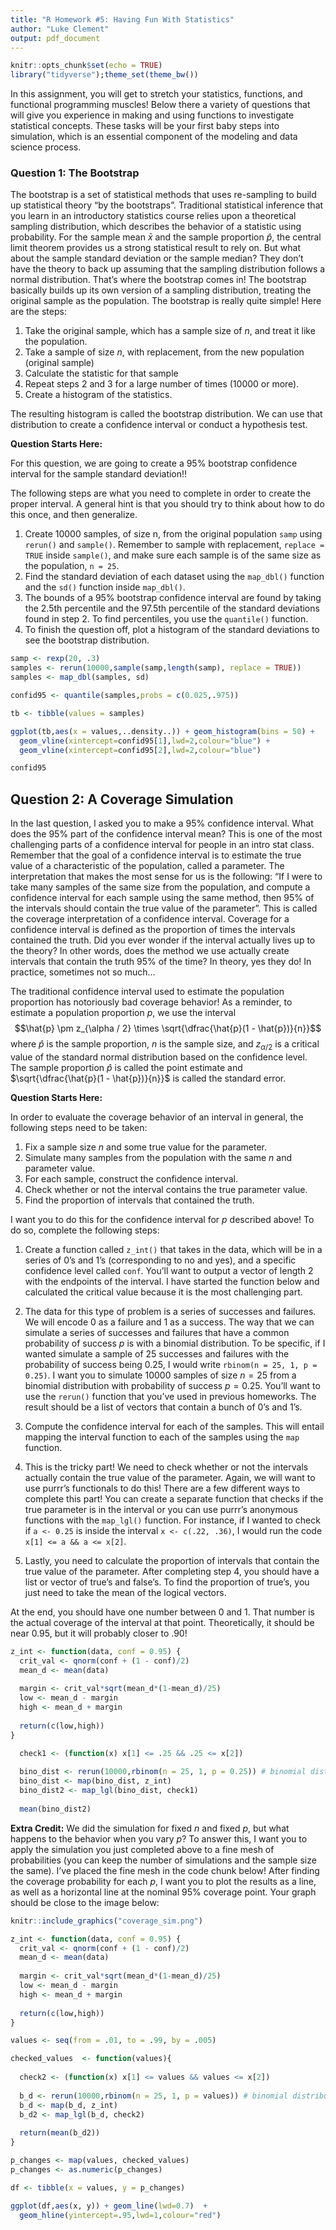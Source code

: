 ```yaml
---
title: "R Homework #5: Having Fun With Statistics"
author: "Luke Clement"
output: pdf_document
---
```


```r
knitr::opts_chunk$set(echo = TRUE)
library("tidyverse");theme_set(theme_bw())
```

In this assignment, you will get to stretch your statistics, functions, and functional programming muscles! Below there a variety of questions that will give you experience in making and using functions to investigate statistical concepts. These tasks will be your first baby steps into simulation, which is an essential component of the modeling and data science process. 


### Question 1: The Bootstrap

The bootstrap is a set of statistical methods that uses re-sampling to build up statistical theory "by the bootstraps". Traditional statistical inference that you learn in an introductory statistics course relies upon a theoretical sampling distribution, which describes the behavior of a statistic using probability. For the sample mean $\bar{x}$ and the sample proportion $\hat{p}$, the central limit theorem provides us a strong statistical result to rely on. But what about the sample standard deviation or the sample median? They don't have the theory to back up assuming that the sampling distribution follows a normal distribution. That's where the bootstrap comes in! The bootstrap basically builds up its own version of a sampling distribution, treating the original sample as the population. The bootstrap is really quite simple! Here are the steps:

1. Take the original sample, which has a sample size of $n$, and treat it like the population.
2. Take a sample of size $n$, with replacement, from the new population (original sample)
3. Calculate the statistic for that sample
4. Repeat steps 2 and 3 for a large number of times (10000 or more).
5. Create a histogram of the statistics.

The resulting histogram is called the bootstrap distribution. We can use that distribution to create a confidence interval or conduct a hypothesis test.

__Question Starts Here:__

For this question, we are going to create a 95% bootstrap confidence interval for the sample standard deviation!! 

The following steps are what you need to complete in order to create the proper interval. A general hint is that you should try to think about how to do this once, and then generalize.

1. Create 10000 samples, of size n, from the original population `samp` using `rerun()` and `sample()`. Remember to sample with replacement, `replace = TRUE` inside `sample()`, and make sure each sample is of the same size as the population, `n = 25`.
2. Find the standard deviation of each dataset using the `map_dbl()` function and the `sd()` function inside `map_dbl()`.
3. The bounds of a 95% bootstrap confidence interval are found by taking the 2.5th percentile and the 97.5th percentile of the standard deviations found in step 2. To find percentiles, you use the `quantile()` function.
4. To finish the question off, plot a histogram of the standard deviations to see the bootstrap distribution.

```r

samp <- rexp(20, .3)
samples <- rerun(10000,sample(samp,length(samp), replace = TRUE))
samples <- map_dbl(samples, sd)

confid95 <- quantile(samples,probs = c(0.025,.975))

tb <- tibble(values = samples)

ggplot(tb,aes(x = values,..density..)) + geom_histogram(bins = 50) +
  geom_vline(xintercept=confid95[1],lwd=2,colour="blue") +
  geom_vline(xintercept=confid95[2],lwd=2,colour="blue")

confid95
```


## Question 2: A Coverage Simulation

In the last question, I asked you to make a 95% confidence interval. What does the 95% part of the confidence interval mean? This is one of the most challenging parts of a confidence interval for people in an intro stat class. Remember that the goal of a confidence interval is to estimate the true value of a characteristic of the population, called a parameter. The interpretation that makes the most sense for us is the following: "If I were to take many samples of the same size from the population, and compute a confidence interval for each sample using the same method, then 95% of the intervals should contain the true value of the parameter". This is called the coverage interpretation of a confidence interval. Coverage for a confidence interval is defined as the proportion of times the intervals contained the truth. Did you ever wonder if the interval actually lives up to the theory? In other words, does the method we use actually create intervals that contain the truth 95% of the time? In theory, yes they do! In practice, sometimes not so much...


The traditional confidence interval used to estimate the population proportion has notoriously bad coverage behavior! As a reminder, to estimate a population proportion $p$, we use the interval $$\hat{p} \pm z_{\alpha / 2} \times \sqrt{\dfrac{\hat{p}(1 - \hat{p})}{n}}$$ where $\hat{p}$ is the sample proportion, $n$ is the sample size, and $z_{\alpha / 2}$ is a critical value of the standard normal distribution based on the confidence level. The sample proportion $\hat{p}$ is called the point estimate and $\sqrt{\dfrac{\hat{p}(1 - \hat{p})}{n}}$ is called the standard error. 

__Question Starts Here:__

In order to evaluate the coverage behavior of an interval in general, the following steps need to be taken:

1. Fix a sample size $n$ and some true value for the parameter. 
2. Simulate many samples from the population with the same $n$ and parameter value.
3. For each sample, construct the confidence interval.
4. Check whether or not the interval contains the true parameter value.
5. Find the proportion of intervals that contained the truth.


I want you to do this for the confidence interval for $p$ described above! To do so, complete the following steps:

1. Create a function called `z_int()` that takes in the data, which will be in a series of 0's and 1's (corresponding to no and yes), and a specific confidence level called `conf`. You'll want to output a vector of length 2 with the endpoints of the interval. I have started the function below and calculated the critical value because it is the most challenging part. 

2. The data for this type of problem is a series of successes and failures. We will encode 0 as a failure and 1 as a success. The way that we can simulate a series of successes and failures that have a common probability of success $p$ is with a binomial distribution. To be specific, if I wanted simulate a sample of 25 successes and failures with the probability of success being $0.25$, I would write `rbinom(n = 25, 1, p = 0.25)`. I want you to simulate 10000 samples of size $n = 25$ from a binomial distribution with probability of success $p = 0.25$. You'll want to use the `rerun()` function that you've used in previous homeworks. The result should be a list of vectors that contain a bunch of 0's and 1's.

3. Compute the confidence interval for each of the samples. This will entail mapping the interval function to each of the samples using the `map` function. 

4. This is the tricky part! We need to check whether or not the intervals actually contain the true value of the parameter. Again, we will want to use purrr's functionals to do this! There are a few different ways to complete this part! You can create a separate function that checks if the true parameter is in the interval or you can use purrr's anonymous functions with the `map_lgl()` function. For instance, if I wanted to check if `a <- 0.25` is inside the interval `x <- c(.22, .36)`, I would run the code `x[1] <= a && a <= x[2]`. 

5. Lastly, you need to calculate the proportion of intervals that contain the true value of the parameter. After completing step 4, you should have a list or vector of true's and false's. To find the proportion of true's, you just need to take the mean of the logical vectors. 

At the end, you should have one number between 0 and 1. That number is the actual coverage of the interval at that point. Theoretically, it should be near 0.95, but it will probably closer to .90!

```r
z_int <- function(data, conf = 0.95) {
  crit_val <- qnorm(conf + (1 - conf)/2)
  mean_d <- mean(data)
  
  margin <- crit_val*sqrt(mean_d*(1-mean_d)/25)
  low <- mean_d - margin
  high <- mean_d + margin
  
  return(c(low,high))
}

  check1 <- (function(x) x[1] <= .25 && .25 <= x[2])
  
  bino_dist <- rerun(10000,rbinom(n = 25, 1, p = 0.25)) # binomial distribution
  bino_dist <- map(bino_dist, z_int)
  bino_dist2 <- map_lgl(bino_dist, check1)
 
  mean(bino_dist2)
```
__Extra Credit:__ We did the simulation for fixed $n$ and fixed $p$, but what happens to the behavior when you vary $p$? To answer this, I want you to apply the simulation you just completed above to a fine mesh of probabilities (you can keep the number of simulations and the sample size the same). I've placed the fine mesh in the code chunk below! After finding the coverage probability for each $p$, I want you to plot the results as a line, as well as a horizontal line at the nominal 95% coverage point. Your graph should be close to the image below:  
```r
knitr::include_graphics("coverage_sim.png")


```


```r
z_int <- function(data, conf = 0.95) {
  crit_val <- qnorm(conf + (1 - conf)/2)
  mean_d <- mean(data)
  
  margin <- crit_val*sqrt(mean_d*(1-mean_d)/25)
  low <- mean_d - margin
  high <- mean_d + margin
  
  return(c(low,high))
}

values <- seq(from = .01, to = .99, by = .005)

checked_values  <- function(values){
  
  check2 <- (function(x) x[1] <= values && values <= x[2])
  
  b_d <- rerun(10000,rbinom(n = 25, 1, p = values)) # binomial distribution
  b_d <- map(b_d, z_int)
  b_d2 <- map_lgl(b_d, check2)
 
  return(mean(b_d2))
}

p_changes <- map(values, checked_values)
p_changes <- as.numeric(p_changes)

df <- tibble(x = values, y = p_changes)

ggplot(df,aes(x, y)) + geom_line(lwd=0.7)  +
  geom_hline(yintercept=.95,lwd=1,colour="red")
  
```

